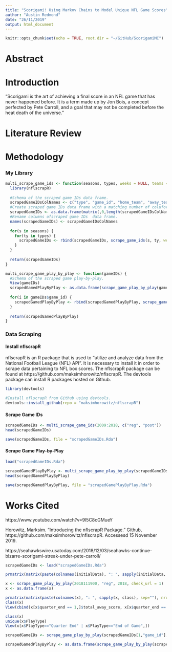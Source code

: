 ```yaml
---
title: "Scorigami! Using Markov Chains to Model Unique NFL Game Scores"
author: "Austin Redmond"
date: "26/11/2019"
output: html_document
---
```


```r
knitr::opts_chunk$set(echo = TRUE, root.dir = "~/GitHub/ScorigamiMC")
```

# Abstract



# Introduction

"Scorigami is the art of achieving a final score in an NFL game that has never happened before. It is a term made up by Jon Bois, a concept perfected by Pete Carroll, and a goal that may not be completed before the heat death of the universe."

# Literature Review

# Methodology

### My Library

```r
multi_scrape_game_ids <- function(seasons, types, weeks = NULL, teams = NULL) {
  library(nflscrapR)
  
  #Schema of the scraped game IDs data frame.
  scrapedGameIDsColNames <- c("type", "game_id", "home_team", "away_team", "week", "season", "state_of_game", "game_url", "home_score", "away_score")
  #Create scraped game IDs data frame with a matching number of coluformns.
  scrapedGameIDs <- as.data.frame(matrix(,0,length(scrapedGameIDsColNames)))
  #Rename columns ofscraped game IDs  data frame.
  names(scrapedGameIDs) <- scrapedGameIDsColNames
  
  for(s in seasons) {
    for(ty in types) {
      scrapedGameIDs <- rbind(scrapedGameIDs, scrape_game_ids(s, ty, weeks = weeks, teams = teams))
    }
  }
  
  return(scrapedGameIDs)
}

multi_scrape_game_play_by_play <- function(gameIDs) {
  #Schema of the scraped game play-by-play.
  View(gameIDs)
  scrapedGamedPlayByPlay <- as.data.frame(scrape_game_play_by_play(gameIDs[1,"game_id"], gameIDs[1,"type"], gameIDs[1,"season"])[0,])
  
  for(i in gameIDs$game_id) {
    scrapedGamedPlayByPlay <- rbind(scrapedGamedPlayByPlay, scrape_game_play_by_play(gameIDs[i,"game_id"], gameIDs[i,"type"], gameIDs[i,"season"]))
  }
  
  return(scrapedGamedPlayByPlay)
}
```


### Data Scraping

#### Install nflscrapR

nflscrapR is an R package that is used to "utilize and analyze data from the National Football League (NFL) API". It is necessary to install it in order to scrape data pertaining to NFL box scores. The nflscrapR package can be found at https://github.com/maksimhorowitz/nflscrapR. The devtools package can install R packages hosted on Github.
  
```r
library(devtools)

#Install nflscrapR from Github using devtools.
devtools::install_github(repo = "maksimhorowitz/nflscrapR")

```

#### Scrape Game IDs

```r

scrapedGameIDs <- multi_scrape_game_ids(2009:2018, c("reg", "post"))
head(scrapedGameIDs)

save(scrapedGameIDs, file = "scrapedGameIDs.Rda")

```

#### Scrape Game Play-by-Play

```r
load("scrapedGameIDs.Rda")

scrapedGamedPlayByPlay <- multi_scrape_game_play_by_play(scrapedGameIDs)
head(scrapedGamedPlayByPlay)

save(scrapedGamedPlayByPlay, file = "scrapedGamePlayByPlay.Rda")

```



# Works Cited

https://www.youtube.com/watch?v=9l5C8cGMueY

Horowitz, Marksim. "Introducing the nflscrapR Package." Github, https://github.com/maksimhorowitz/nflscrapR. Accessesd 15 November 2019.

https://seahawkswire.usatoday.com/2018/12/03/seahawks-continue-bizarre-scorigami-streak-under-pete-carroll/

```r

scrapedGameIDs <- load("scrapedGameIDs.Rda")

prmatrix(matrix(paste(colnames(initialData), ": ", sapply(initialData, class), sep=""), nrow = 7, ncol = 7), rowlab=rep("",7), collab=rep("",7))

x <- scrape_game_play_by_play(2018111900, "reg", 2018, check_url = 1)
x <- as.data.frame(x)

prmatrix(matrix(paste(colnames(x), ": ", sapply(x, class), sep=""), nrow = 86, ncol = 3), rowlab=rep("",86), collab=rep("",3))
class(x)
View(cbind(x[x$quarter_end == 1,]$total_away_score, x[x$quarter_end == 1,]$total_home_score))

class(x)
unique(x$PlayType)
View(x[x$PlayType=="Quarter End" | x$PlayType=="End of Game",])

scrapedGameIDs <- scrape_game_play_by_play(scrapedGameIDs[1,"game_id"], scrapedGameIDs[1,"type"], scrapedGameIDs[1,"season"])

scrapedGamedPlayByPlay <- as.data.frame(scrape_game_play_by_play(scrapedGameIDs[1,"game_id"], scrapedGameIDs[1,"type"], scrapedGameIDs[1,"season"])[0,])

```


